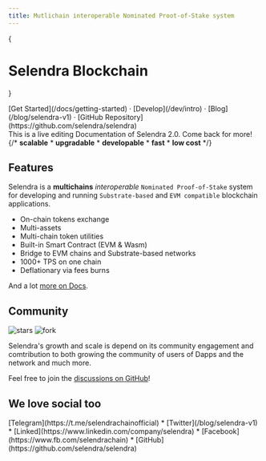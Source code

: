 ```yaml
---
title: Mutlichain interoperable Nominated Proot-of-Stake system
---
```



{<h1 className="text-center font-extrabold md:text-5xl mt-8" color="red"> Selendra Blockchain</h1>}

<Bleed>
  <Features/>
</Bleed>

<div className="mt-16 mb-20 text-center">
  [Get Started](/docs/getting-started) · 
  [Develop](/dev/intro) · 
  [Blog](/blog/selendra-v1) · 
  [GitHub Repository](https://github.com/selendra/selendra)
</div>

<Callout>
  This is a live editing Documentation of Selendra 2.0. Come back for more! 
  {/* <strong>scalable</strong> *  <strong>upgradable</strong> *  <strong>developable</strong> *  <strong>fast</strong> * <strong>low cost</strong> */}
</Callout>

## Features

Selendra is a **multichains** _interoperable_ `Nominated Proof-of-Stake` system for developing and running `Substrate-based` and `EVM compatible` blockchain applications.

- On-chain tokens exchange
- Multi-assets 
- Multi-chain token utilities
- Built-in Smart Contract (EVM & Wasm)
- Bridge to EVM chains and Substrate-based networks
- 1000+ TPS on one chain
- Deflationary via fees burns

And a lot [more on Docs](/docs/getting-started).

## Community

<p className="flex h-6">
  <img alt="stars" src="https://badgen.net/github/stars/selendra/selendra" className="inline-block mr-2"/>

  <img alt="fork" src="https://badgen.net/github/forks/selendra/selendra" className="inline-block mr-2"/>
</p>

Selendra's growth and scale is depend on its community engagement and comtribution to both growing the community of users of Dapps and the network and much more. 

Feel free to join the [discussions on GitHub](https://github.com/selendra/selendra/discussions)!

## We love social too

<div className="mt-16 mb-20 text-center">
  [Telegram](https://t.me/selendrachainofficial) *
   [Twitter](/blog/selendra-v1) * 
  [Linked](https://www.linkedin.com/company/selendra) *
  [Facebook](https://www.fb.com/selendrachain) *
  [GitHub](https://github.com/selendra/selendra)
</div>